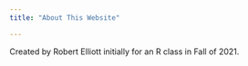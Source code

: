 ```yaml
---
title: "About This Website"

---
```


Created by Robert Elliott initially for an R class in Fall of 2021.
